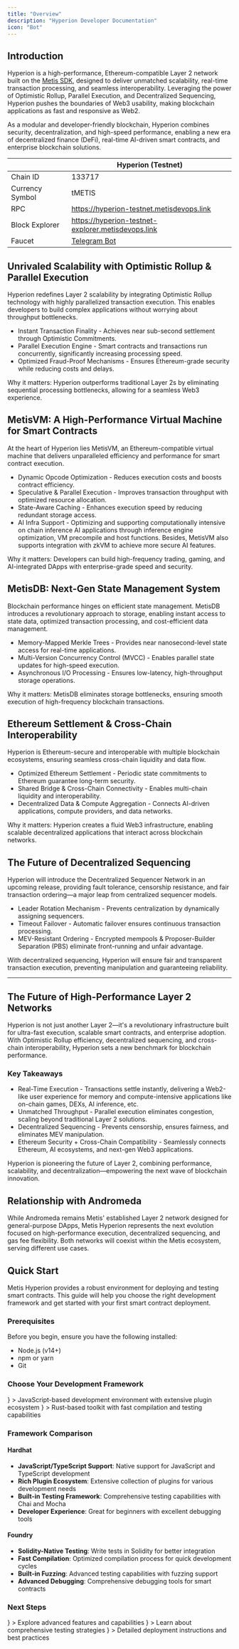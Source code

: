 ```yaml
---
title: "Overview"
description: "Hyperion Developer Documentation"
icon: "Bot"
---
```



## Introduction

Hyperion is a high-performance, Ethereum-compatible Layer 2 network built on the [Metis SDK](https://metis-sdk.vercel.app), designed to deliver unmatched scalability, real-time transaction processing, and seamless interoperability. Leveraging the power of Optimistic Rollup, Parallel Execution, and Decentralized Sequencing, Hyperion pushes the boundaries of Web3 usability, making blockchain applications as fast and responsive as Web2.

As a modular and developer-friendly blockchain, Hyperion combines security, decentralization, and high-speed performance, enabling a new era of decentralized finance (DeFi), real-time AI-driven smart contracts, and enterprise blockchain solutions.

<div style={{ display: "flex", justifyContent: "center" }}>
  <Profile />
</div>

|                 | Hyperion (Testnet)                                                                         |
| --------------- | ------------------------------------------------------------------------------------------ |
| Chain ID        | 133717                                                                                     |
| Currency Symbol | tMETIS                                                                                     |
| RPC             | https://hyperion-testnet.metisdevops.link                                                  |
| Block Explorer  | https://hyperion-testnet-explorer.metisdevops.link                                         |
| Faucet          | [Telegram Bot](https://t.me/hyperion_testnet_bot) |

## Unrivaled Scalability with Optimistic Rollup & Parallel Execution

Hyperion redefines Layer 2 scalability by integrating Optimistic Rollup technology with highly parallelized transaction execution. This enables developers to build complex applications without worrying about throughput bottlenecks.

- Instant Transaction Finality - Achieves near sub-second settlement through Optimistic Commitments.
- Parallel Execution Engine - Smart contracts and transactions run concurrently, significantly increasing processing speed.
- Optimized Fraud-Proof Mechanisms - Ensures Ethereum-grade security while reducing costs and delays.

Why it matters: Hyperion outperforms traditional Layer 2s by eliminating sequential processing bottlenecks, allowing for a seamless Web3 experience.

## MetisVM: A High-Performance Virtual Machine for Smart Contracts

At the heart of Hyperion lies MetisVM, an Ethereum-compatible virtual machine that delivers unparalleled efficiency and performance for smart contract execution.

- Dynamic Opcode Optimization - Reduces execution costs and boosts contract efficiency.
- Speculative & Parallel Execution - Improves transaction throughput with optimized resource allocation.
- State-Aware Caching - Enhances execution speed by reducing redundant storage access.
- AI Infra Support - Optimizing and supporting computationally intensive on chain inference AI applications through inference engine optimization, VM precompile and host functions. Besides, MetisVM also supports integration with zkVM to achieve more secure AI features.

Why it matters: Developers can build high-frequency trading, gaming, and AI-integrated DApps with enterprise-grade speed and security.

## MetisDB: Next-Gen State Management System

Blockchain performance hinges on efficient state management. MetisDB introduces a revolutionary approach to storage, enabling instant access to state data, optimized transaction processing, and cost-efficient data management.

- Memory-Mapped Merkle Trees - Provides near nanosecond-level state access for real-time applications.
- Multi-Version Concurrency Control (MVCC) - Enables parallel state updates for high-speed execution.
- Asynchronous I/O Processing - Ensures low-latency, high-throughput storage operations.

Why it matters: MetisDB eliminates storage bottlenecks, ensuring smooth execution of high-frequency blockchain transactions.

## Ethereum Settlement & Cross-Chain Interoperability

Hyperion is Ethereum-secure and interoperable with multiple blockchain ecosystems, ensuring seamless cross-chain liquidity and data flow.

- Optimized Ethereum Settlement - Periodic state commitments to Ethereum guarantee long-term security.
- Shared Bridge & Cross-Chain Connectivity - Enables multi-chain liquidity and interoperability.
- Decentralized Data & Compute Aggregation - Connects AI-driven applications, compute providers, and data networks.

Why it matters: Hyperion creates a fluid Web3 infrastructure, enabling scalable decentralized applications that interact across blockchain networks.

## The Future of Decentralized Sequencing

Hyperion will introduce the Decentralized Sequencer Network in an upcoming release, providing fault tolerance, censorship resistance, and fair transaction ordering—a major leap from centralized sequencer models.

- Leader Rotation Mechanism - Prevents centralization by dynamically assigning sequencers.
- Timeout Failover - Automatic failover ensures continuous transaction processing.
- MEV-Resistant Ordering - Encrypted mempools & Proposer-Builder Separation (PBS) eliminate front-running and unfair advantage.

With decentralized sequencing, Hyperion will ensure fair and transparent transaction execution, preventing manipulation and guaranteeing reliability.

---

## The Future of High-Performance Layer 2 Networks

Hyperion is not just another Layer 2—it's a revolutionary infrastructure built for ultra-fast execution, scalable smart contracts, and enterprise adoption. With Optimistic Rollup efficiency, decentralized sequencing, and cross-chain interoperability, Hyperion sets a new benchmark for blockchain performance.

### Key Takeaways

- Real-Time Execution - Transactions settle instantly, delivering a Web2-like user experience for memory and compute-intensive applications like on-chain games, DEXs, AI inference, etc.
- Unmatched Throughput - Parallel execution eliminates congestion, scaling beyond traditional Layer 2 solutions.
- Decentralized Sequencing - Prevents censorship, ensures fairness, and eliminates MEV manipulation.
- Ethereum Security + Cross-Chain Compatibility - Seamlessly connects Ethereum, AI ecosystems, and next-gen Web3 applications.

Hyperion is pioneering the future of Layer 2, combining performance, scalability, and decentralization—empowering the next wave of blockchain innovation.

## Relationship with Andromeda

While Andromeda remains Metis' established Layer 2 network designed for general-purpose DApps, Metis Hyperion represents the next evolution focused on high-performance execution, decentralized sequencing, and gas fee flexibility. Both networks will coexist within the Metis ecosystem, serving different use cases.

## Quick Start

Metis Hyperion provides a robust environment for deploying and testing smart contracts. This guide will help you choose the right development framework and get started with your first smart contract deployment.

### Prerequisites

Before you begin, ensure you have the following installed:

- Node.js (v14+)
- npm or yarn
- Git

### Choose Your Development Framework

<Cards className="sm:grid-cols-2">
  <Card
    title="Hardhat Development"
    href="/hyperion/quick-start/hardhat"
    icon={<Code2 />}
  >
    JavaScript-based development environment with extensive plugin ecosystem
  </Card>
  <Card 
    title="Foundry Development" 
    href="/hyperion/quick-start/foundry" 
    icon={<TestTube2 />}
  >
    Rust-based toolkit with fast compilation and testing capabilities
  </Card>
</Cards>

### Framework Comparison

#### Hardhat
- **JavaScript/TypeScript Support**: Native support for JavaScript and TypeScript development
- **Rich Plugin Ecosystem**: Extensive collection of plugins for various development needs
- **Built-in Testing Framework**: Comprehensive testing capabilities with Chai and Mocha
- **Developer Experience**: Great for beginners with excellent debugging tools

#### Foundry
- **Solidity-Native Testing**: Write tests in Solidity for better integration
- **Fast Compilation**: Optimized compilation process for quick development cycles
- **Built-in Fuzzing**: Advanced testing capabilities with fuzzing support
- **Advanced Debugging**: Comprehensive debugging tools for smart contracts

### Next Steps

<Cards className="sm:grid-cols-3">
  <Card
    title="Advanced Features"
    href="/hyperion/features"
    icon={<Code2 />}
  >
    Explore advanced features and capabilities
  </Card>
  <Card 
    title="Testing Best Practices" 
    href="/hyperion/testing" 
    icon={<TestTube2 />}
  >
    Learn about comprehensive testing strategies
  </Card>
  <Card 
    title="Deployment Guide" 
    href="/hyperion/deployment" 
    icon={<Rocket />}
  >
    Detailed deployment instructions and best practices
  </Card>
</Cards>
